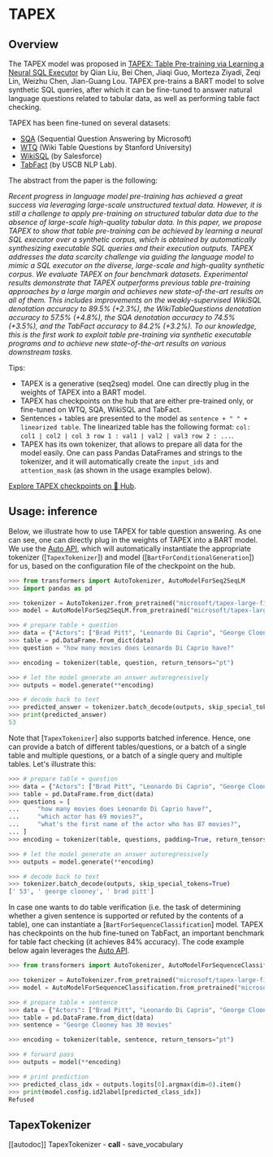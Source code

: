 <!--Copyright 2023 The HuggingFace Team. All rights reserved.

Licensed under the Apache License, Version 2.0 (the "License"); you may not use this file except in compliance with
the License. You may obtain a copy of the License at

http://www.apache.org/licenses/LICENSE-2.0

Unless required by applicable law or agreed to in writing, software distributed under the License is distributed on
an "AS IS" BASIS, WITHOUT WARRANTIES OR CONDITIONS OF ANY KIND, either express or implied. See the License for the
specific language governing permissions and limitations under the License.
-->

# TAPEX

## Overview

The TAPEX model was proposed in [TAPEX: Table Pre-training via Learning a Neural SQL Executor](https://arxiv.org/abs/2107.07653) by Qian Liu,
Bei Chen, Jiaqi Guo, Morteza Ziyadi, Zeqi Lin, Weizhu Chen, Jian-Guang Lou. TAPEX pre-trains a BART model to solve synthetic SQL queries, after
which it can be fine-tuned to answer natural language questions related to tabular data, as well as performing table fact checking. 

TAPEX has been fine-tuned on several datasets: 
- [SQA](https://www.microsoft.com/en-us/download/details.aspx?id=54253) (Sequential Question Answering by Microsoft)
- [WTQ](https://github.com/ppasupat/WikiTableQuestions) (Wiki Table Questions by Stanford University)
- [WikiSQL](https://github.com/salesforce/WikiSQL) (by Salesforce)
- [TabFact](https://tabfact.github.io/) (by USCB NLP Lab).

The abstract from the paper is the following:

*Recent progress in language model pre-training has achieved a great success via leveraging large-scale unstructured textual data. However, it is
still a challenge to apply pre-training on structured tabular data due to the absence of large-scale high-quality tabular data. In this paper, we
propose TAPEX to show that table pre-training can be achieved by learning a neural SQL executor over a synthetic corpus, which is obtained by automatically
synthesizing executable SQL queries and their execution outputs. TAPEX addresses the data scarcity challenge via guiding the language model to mimic a SQL
executor on the diverse, large-scale and high-quality synthetic corpus. We evaluate TAPEX on four benchmark datasets. Experimental results demonstrate that
TAPEX outperforms previous table pre-training approaches by a large margin and achieves new state-of-the-art results on all of them. This includes improvements
on the weakly-supervised WikiSQL denotation accuracy to 89.5% (+2.3%), the WikiTableQuestions denotation accuracy to 57.5% (+4.8%), the SQA denotation accuracy
to 74.5% (+3.5%), and the TabFact accuracy to 84.2% (+3.2%). To our knowledge, this is the first work to exploit table pre-training via synthetic executable programs
and to achieve new state-of-the-art results on various downstream tasks.*

Tips:

- TAPEX is a generative (seq2seq) model. One can directly plug in the weights of TAPEX into a BART model. 
- TAPEX has checkpoints on the hub that are either pre-trained only, or fine-tuned on WTQ, SQA, WikiSQL and TabFact.
- Sentences + tables are presented to the model as `sentence + " " + linearized table`. The linearized table has the following format: 
  `col: col1 | col2 | col 3 row 1 : val1 | val2 | val3 row 2 : ...`.
- TAPEX has its own tokenizer, that allows to prepare all data for the model easily. One can pass Pandas DataFrames and strings to the tokenizer,
  and it will automatically create the `input_ids` and `attention_mask` (as shown in the usage examples below). 

[Explore TAPEX checkpoints on 🤗 Hub](https://huggingface.co/models?sort=downloads&search=TAPEX).

## Usage: inference

Below, we illustrate how to use TAPEX for table question answering. As one can see, one can directly plug in the weights of TAPEX into a BART model.
We use the [Auto API](auto), which will automatically instantiate the appropriate tokenizer ([`TapexTokenizer`]) and model ([`BartForConditionalGeneration`]) for us,
based on the configuration file of the checkpoint on the hub.

```python
>>> from transformers import AutoTokenizer, AutoModelForSeq2SeqLM
>>> import pandas as pd

>>> tokenizer = AutoTokenizer.from_pretrained("microsoft/tapex-large-finetuned-wtq")
>>> model = AutoModelForSeq2SeqLM.from_pretrained("microsoft/tapex-large-finetuned-wtq")

>>> # prepare table + question
>>> data = {"Actors": ["Brad Pitt", "Leonardo Di Caprio", "George Clooney"], "Number of movies": ["87", "53", "69"]}
>>> table = pd.DataFrame.from_dict(data)
>>> question = "how many movies does Leonardo Di Caprio have?"

>>> encoding = tokenizer(table, question, return_tensors="pt")

>>> # let the model generate an answer autoregressively
>>> outputs = model.generate(**encoding)

>>> # decode back to text
>>> predicted_answer = tokenizer.batch_decode(outputs, skip_special_tokens=True)[0]
>>> print(predicted_answer)
53
```

Note that [`TapexTokenizer`] also supports batched inference. Hence, one can provide a batch of different tables/questions, or a batch of a single table
and multiple questions, or a batch of a single query and multiple tables. Let's illustrate this:

```python
>>> # prepare table + question
>>> data = {"Actors": ["Brad Pitt", "Leonardo Di Caprio", "George Clooney"], "Number of movies": ["87", "53", "69"]}
>>> table = pd.DataFrame.from_dict(data)
>>> questions = [
...     "how many movies does Leonardo Di Caprio have?",
...     "which actor has 69 movies?",
...     "what's the first name of the actor who has 87 movies?",
... ]
>>> encoding = tokenizer(table, questions, padding=True, return_tensors="pt")

>>> # let the model generate an answer autoregressively
>>> outputs = model.generate(**encoding)

>>> # decode back to text
>>> tokenizer.batch_decode(outputs, skip_special_tokens=True)
[' 53', ' george clooney', ' brad pitt']
```

In case one wants to do table verification (i.e. the task of determining whether a given sentence is supported or refuted by the contents
of a table), one can instantiate a [`BartForSequenceClassification`] model. TAPEX has checkpoints on the hub fine-tuned on TabFact, an important
benchmark for table fact checking (it achieves 84% accuracy). The code example below again leverages the [Auto API](auto).

```python
>>> from transformers import AutoTokenizer, AutoModelForSequenceClassification

>>> tokenizer = AutoTokenizer.from_pretrained("microsoft/tapex-large-finetuned-tabfact")
>>> model = AutoModelForSequenceClassification.from_pretrained("microsoft/tapex-large-finetuned-tabfact")

>>> # prepare table + sentence
>>> data = {"Actors": ["Brad Pitt", "Leonardo Di Caprio", "George Clooney"], "Number of movies": ["87", "53", "69"]}
>>> table = pd.DataFrame.from_dict(data)
>>> sentence = "George Clooney has 30 movies"

>>> encoding = tokenizer(table, sentence, return_tensors="pt")

>>> # forward pass
>>> outputs = model(**encoding)

>>> # print prediction
>>> predicted_class_idx = outputs.logits[0].argmax(dim=0).item()
>>> print(model.config.id2label[predicted_class_idx])
Refused
```


## TapexTokenizer

[[autodoc]] TapexTokenizer
    - __call__
    - save_vocabulary